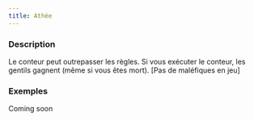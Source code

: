 ```yaml
---
title: Athée
---
```



<Role ATHEE header />

### Description

Le conteur peut outrepasser les règles. Si vous exécuter le conteur, les gentils gagnent (même si vous êtes mort). [Pas de maléfiques en jeu]

### Exemples

Coming soon